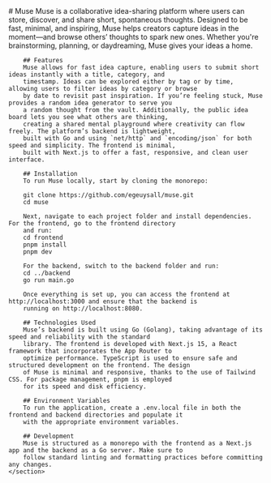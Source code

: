 <main className="w-full flex flex-col items-center justify-center gap-6">
    <section className="w-[80vw] flex flex-col items-center justify-center gap-6">
        # Muse
        Muse is a collaborative idea-sharing platform where users can store, discover, and share short, spontaneous
        thoughts. Designed to be fast, minimal, and inspiring, Muse helps creators capture ideas in the moment—and
        browse others’ thoughts to spark new ones. Whether you're brainstorming, planning, or daydreaming, Muse gives
        your ideas a home.

        ## Features
        Muse allows for fast idea capture, enabling users to submit short ideas instantly with a title, category, and
        timestamp. Ideas can be explored either by tag or by time, allowing users to filter ideas by category or browse
        by date to revisit past inspiration. If you’re feeling stuck, Muse provides a random idea generator to serve you
        a random thought from the vault. Additionally, the public idea board lets you see what others are thinking,
        creating a shared mental playground where creativity can flow freely. The platform’s backend is lightweight,
        built with Go and using `net/http` and `encoding/json` for both speed and simplicity. The frontend is minimal,
        built with Next.js to offer a fast, responsive, and clean user interface.

        ## Installation
        To run Muse locally, start by cloning the monorepo:

        git clone https://github.com/egeuysall/muse.git
        cd muse

        Next, navigate to each project folder and install dependencies. For the frontend, go to the frontend directory
        and run:
        cd frontend
        pnpm install
        pnpm dev

        For the backend, switch to the backend folder and run:
        cd ../backend
        go run main.go

        Once everything is set up, you can access the frontend at http://localhost:3000 and ensure that the backend is
        running on http://localhost:8080.

        ## Technologies Used
        Muse’s backend is built using Go (Golang), taking advantage of its speed and reliability with the standard
        library. The frontend is developed with Next.js 15, a React framework that incorporates the App Router to
        optimize performance. TypeScript is used to ensure safe and structured development on the frontend. The design
        of Muse is minimal and responsive, thanks to the use of Tailwind CSS. For package management, pnpm is employed
        for its speed and disk efficiency.

        ## Environment Variables
        To run the application, create a .env.local file in both the frontend and backend directories and populate it
        with the appropriate environment variables.

        ## Development
        Muse is structured as a monorepo with the frontend as a Next.js app and the backend as a Go server. Make sure to
        follow standard linting and formatting practices before committing any changes.
    </section>
</main>